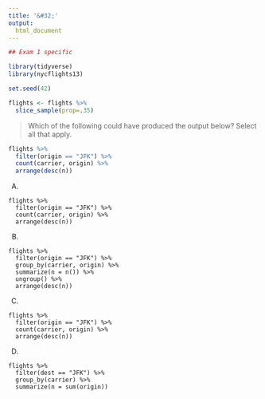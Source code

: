 ```yaml
---
title: '&#32;'
output:
  html_document
---
```


```r
## Exam 1 specific

library(tidyverse)
library(nycflights13)

set.seed(42)

flights <- flights %>% 
  slice_sample(prop=.35)
```


> Which of the following could have produced the output below? Select all that apply.

```r
flights %>% 
  filter(origin == "JFK") %>%
  count(carrier, origin) %>% 
  arrange(desc(n))

```


A)
```
flights %>% 
  filter(origin == "JFK") %>%
  count(carrier, origin) %>% 
  arrange(desc(n))
```
B)
```
flights %>% 
  filter(origin == "JFK") %>%
  group_by(carrier, origin) %>% 
  summarize(n = n()) %>% 
  ungroup() %>% 
  arrange(desc(n))
```
C) 
```
flights %>% 
  filter(origin == "JFK") %>%
  count(carrier, origin) %>% 
  arrange(desc(n))
```
D)
```
flights %>% 
  filter(dest == "JFK") %>%
  group_by(carrier) %>% 
  summarize(n = sum(origin))
```

